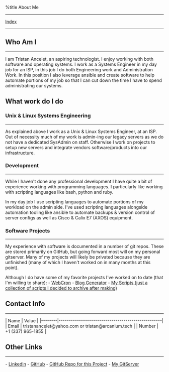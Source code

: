 %title About Me

-----
[[index.wiki|Index]]
-----

{{local:/images/tristan.jpg|Image of Tristan}}

== Who Am I ==
--------------
I am Tristan Ancelet, an aspiring technologist. I enjoy working with both software and operating systems. I work as a Systems Engineer in my day job for an ISP, in this job I do both Engineering work and Administration Work. In this position I also leverage ansible and create software to help automate portions of my job so that I can cut down the time I have to spend administrating our systems.


== What work do I do ==
=== Unix & Linux Systems Engineering ===
------------------------------------------------
As explained above I work as a Unix & Linux Systems Engineer, at an ISP. Out of necessity much of my work is admin-ing our legacy servers as we do not have a dedicated SysAdmin on staff. Otherwise I work on projects to setup new servers and integrate vendors software/products into our infrastructure. 

=== Development ===
-------------------
While I haven't done any professional development I have quite a bit of experience working with programming languages. I particularly like working with scripting languages like bash, python and ruby. 

In my day job I use scripting languages to automate portions of my workload on the admin side. I've used scripting languages alongside automation tooling like ansible to automate backups & version control of server configs as well as Cisco & Calix E7 (AXOS) equipment. 

=== Software Projects ===
-------------------------
My experience with software is documented in a number of git repos. These are stored primarily on GitHub, but going forward most will on my personal gitserver. Many of my projects will likely be privated because they are unfinished (many of which I haven't worked on in many months at this point).

Although I do have some of my favorite projects I've worked on to date (that I'm willing to share):
- [[https://git.arcanium.tech/tristan/webcron|WebCron]]
- [[https://git.arcanium.tech/tristan/blog|Blog Generator]]
- [[https://git.arcanium.tech/tristan/myscripts|My Scripts (just a collection of scripts I decided to archive after making)]]



== Contact Info ==
------------------
| Name   | Value                                             |
|--------|---------------------------------------------------|
| Email  | tristanancelet@yahoo.com or tristan@arcanium.tech |
| Number | +1 (337) 965-1855                                 |

== Other Links ==
-----------------
- [[https://www.linkedin.com/in/tristan-ancelet/|LinkedIn]]
- [[https://github.com/TristanAncelet|GitHub]]
- [[https://github.com/TristanAncelet/BlogGenerator|GitHub Repo for this Project]]
- [[https://git.arcanium.tech/tristan|My GitServer]]
